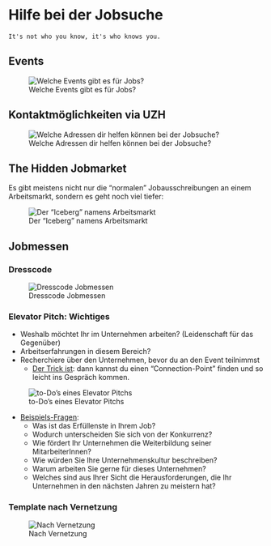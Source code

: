 # Hilfe bei der Jobsuche

```
It's not who you know, it's who knows you.
```

## Events

![Welche Events gibt es für Jobs?](./bilder/mögliche-events.png)

## Kontaktmöglichkeiten via UZH

![Welche Adressen dir helfen können bei der Jobsuche?](./bilder/kontaktmöglichkeiten-uzh.png)

## The Hidden Jobmarket

Es gibt meistens nicht nur die "normalen" Jobausschreibungen an einem Arbeitsmarkt, sondern es geht noch viel tiefer:

![Der "Iceberg" namens Arbeitsmarkt](./bilder/the-hidden-jobmarket.png)

## Jobmessen

### Dresscode

![Dresscode Jobmessen](./bilder/dresscode-jobmessen.png)

### Elevator Pitch: Wichtiges

- Weshalb möchtet Ihr im Unternehmen arbeiten? (Leidenschaft für das Gegenüber)
- Arbeitserfahrungen in diesem Bereich?
- Recherchiere über den Unternehmen, bevor du an den Event teilnimmst
  - <u>Der Trick ist</u>: dann kannst du einen "Connection-Point" finden und so leicht ins Gespräch kommen.

![to-Do's eines Elevator Pitchs](./bilder/elevator-pitch-to-dos.png)
  
- <u>Beispiels-Fragen</u>:
  - Was ist das Erfüllenste in Ihrem Job?
  - Wodurch unterscheiden Sie sich von der Konkurrenz?
  - Wie fördert Ihr Unternehmen die Weiterbildung seiner MitarbeiterInnen?
  - Wie würden Sie Ihre Unternehmenskultur beschreiben?
  - Warum arbeiten Sie gerne für dieses Unternehmen?
  - Welches sind aus Ihrer Sicht die Herausforderungen, die Ihr Unternehmen in den nächsten Jahren zu meistern hat?

### Template nach Vernetzung

![Nach Vernetzung](./bilder/nach-vernetzung.png)


